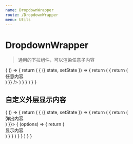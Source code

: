 ```yaml
---
name: DropdownWrapper
route: /DropdownWrapper
menu: Utils
---
```



# DropdownWrapper

> 通用的下拉组件，可以渲染任意子内容

<PropsTable of={DropdownWrapper} />

<Playground>
  {
    () => {
      return (
        <State initial={{}}>
        {
          ({ state, setState }) => {
            return (
              <DropdownWrapper menuTitle="标题" overlay={e => {
                return (
                  <div className="p10" style={{width: 400}}>
                    任意内容
                  </div>
                )
              }} />
            )
          }
        }
        </State>
      )
    }
  }
</Playground>

## 自定义外层显示内容

<Playground>
  {
    () => {
      return (
        <State initial={{}}>
        {
          ({ state, setState }) => {
            return (
              <DropdownWrapper overlay={() => {
                return (
                  <div className="p10" style={{width: 400}}>
                    弹出内容
                  </div>
                )
              }}>
                {
                  (options) => {
                    return (
                      <div>显示内容</div>
                    )
                  }
                }
              </DropdownWrapper>
            )
          }
        }
        </State>
      )
    }
  }
</Playground>
